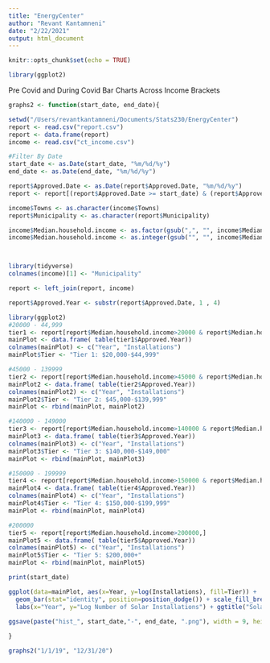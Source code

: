 ```yaml
---
title: "EnergyCenter"
author: "Revant Kantamneni"
date: "2/22/2021"
output: html_document
---
```


```r
knitr::opts_chunk$set(echo = TRUE)
```


```r
library(ggplot2)
```

Pre Covid and During Covid Bar Charts Across Income Brackets
```r
graphs2 <- function(start_date, end_date){

setwd("/Users/revantkantamneni/Documents/Stats230/EnergyCenter")
report <- read.csv("report.csv")
report <- data.frame(report)
income <- read.csv("ct_income.csv")

#Filter By Date
start_date <- as.Date(start_date, "%m/%d/%y")
end_date <- as.Date(end_date, "%m/%d/%y")

report$Approved.Date <- as.Date(report$Approved.Date, "%m/%d/%y")
report <- report[(report$Approved.Date >= start_date) & (report$Approved.Date <= end_date),]

income$Towns <- as.character(income$Towns)
report$Municipality <- as.character(report$Municipality)

income$Median.household.income <- as.factor(gsub(",", "", income$Median.household.income))
income$Median.household.income <- as.integer(gsub("", "", income$Median.household.income))



library(tidyverse)
colnames(income)[1] <- "Municipality"

report <- left_join(report, income)

report$Approved.Year <- substr(report$Approved.Date, 1 , 4)

library(ggplot2)
#20000 - 44,999
tier1 <- report[report$Median.household.income>20000 & report$Median.household.income<44999, ]
mainPlot <- data.frame( table(tier1$Approved.Year))
colnames(mainPlot) <- c("Year", "Installations")
mainPlot$Tier <- "Tier 1: $20,000-$44,999"

#45000 - 139999
tier2 <- report[report$Median.household.income>45000 & report$Median.household.income<139999, ]
mainPlot2 <- data.frame( table(tier2$Approved.Year))
colnames(mainPlot2) <- c("Year", "Installations")
mainPlot2$Tier <- "Tier 2: $45,000-$139,999"
mainPlot <- rbind(mainPlot, mainPlot2)

#140000 - 149000
tier3 <- report[report$Median.household.income>140000 & report$Median.household.income<149000, ]
mainPlot3 <- data.frame( table(tier3$Approved.Year))
colnames(mainPlot3) <- c("Year", "Installations")
mainPlot3$Tier <- "Tier 3: $140,000-$149,000"
mainPlot <- rbind(mainPlot, mainPlot3)

#150000 - 199999
tier4 <- report[report$Median.household.income>150000 & report$Median.household.income<199999, ]
mainPlot4 <- data.frame( table(tier4$Approved.Year))
colnames(mainPlot4) <- c("Year", "Installations")
mainPlot4$Tier <- "Tier 4: $150,000-$199,999"
mainPlot <- rbind(mainPlot, mainPlot4)

#200000
tier5 <- report[report$Median.household.income>200000,]
mainPlot5 <- data.frame( table(tier5$Approved.Year))
colnames(mainPlot5) <- c("Year", "Installations")
mainPlot5$Tier <- "Tier 5: $200,000+"
mainPlot <- rbind(mainPlot, mainPlot5)

print(start_date)

ggplot(data=mainPlot, aes(x=Year, y=log(Installations), fill=Tier)) +
  geom_bar(stat="identity", position=position_dodge()) + scale_fill_brewer(palette="Blues") +
  labs(x="Year", y="Log Number of Solar Installations") + ggtitle("Solar Installations Based On Median Household Income: Pre COVID and During COVID") + scale_x_discrete(labels=c("2019" = "Pre COVID (2019)", "2020" = "During COVID (2020)"))
  
ggsave(paste("hist_", start_date,"-", end_date, ".png"), width = 9, height = 6, dpi = 120)

}

graphs2("1/1/19", "12/31/20")


```










